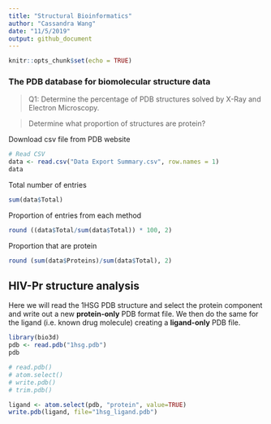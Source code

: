 ```yaml
---
title: "Structural Bioinformatics"
author: "Cassandra Wang"
date: "11/5/2019"
output: github_document
---
```


```r
knitr::opts_chunk$set(echo = TRUE)
```

### The PDB database for biomolecular structure data

> Q1: Determine the percentage of PDB structures solved by X-Ray and Electron Microscopy. 

> Determine what proportion of structures are protein?

Download csv file from PDB website
```r
# Read CSV
data <- read.csv("Data Export Summary.csv", row.names = 1)
data
```

Total number of entries
```r
sum(data$Total)
```

Proportion of entries from each method 
```r
round ((data$Total/sum(data$Total)) * 100, 2)
```

Proportion that are protein
```r
round (sum(data$Proteins)/sum(data$Total), 2)
```

## HIV-Pr structure analysis 

Here we will read the 1HSG PDB structure and select the protein component and write out a new **protein-only** PDB format file. We then do the same for the ligand (i.e. known drug molecule) creating a **ligand-only** PDB file. 
```r
library(bio3d)
pdb <- read.pdb("1hsg.pdb")
pdb
```

```r
# read.pdb()
# atom.select()
# write.pdb()
# trim.pdb()
```

```r
ligand <- atom.select(pdb, "protein", value=TRUE)
write.pdb(ligand, file="1hsg_ligand.pdb")
```
